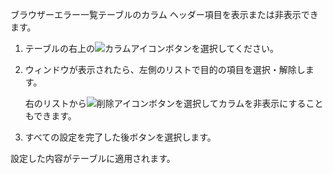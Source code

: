<Title hashid='display-or-hide-column' level={props.level}>テーブルカラムの表示または非表示</Title>

<InDoc product="browser">

ブラウザーエラー一覧テーブルのカラム ヘッダー項目を表示または非表示できます。

</InDoc>

1. テーブルの右上の![カラムアイコン](/img/ico-column.svg)ボタンを選択してください。

2. <Cmdname sid="column_settings" className="uitext" />ウィンドウが表示されたら、左側のリストで目的の項目を選択・解除します。

   右のリストから![削除アイコン](/img/ico-close.svg)ボタンを選択してカラムを非表示にすることもできます。

3. すべての設定を完了した後<Cmdname sid="BTN06053" className="uitext" />ボタンを選択します。

設定した内容がテーブルに適用されます。
